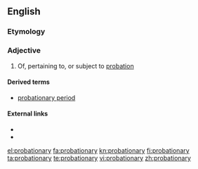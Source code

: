 ==English==

===Etymology===
{{suffix|probation|ary}}

===Adjective===
{{en-adj}}

# Of, pertaining to, or subject to [[probation]]

====Derived terms====
* [[probationary period]]

====External links====
* {{R:Webster 1913}}
* {{R:Century 1911}}

[[el:probationary]]
[[fa:probationary]]
[[kn:probationary]]
[[fi:probationary]]
[[ta:probationary]]
[[te:probationary]]
[[vi:probationary]]
[[zh:probationary]]
